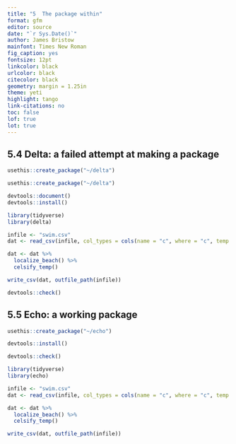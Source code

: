 ```yaml
---
title: "5  The package within"
format: gfm
editor: source
date: "`r Sys.Date()`"
author: James Bristow
mainfont: Times New Roman
fig_caption: yes
fontsize: 12pt
linkcolor: black
urlcolor: black
citecolor: black
geometry: margin = 1.25in
theme: yeti
highlight: tango
link-citations: no
toc: false
lof: true
lot: true
---
```


##  5.4 Delta: a failed attempt at making a package

```r
usethis::create_package("~/delta")
```

```r
usethis::create_package("~/delta")
```

```r
devtools::document()
devtools::install()
```

```r
library(tidyverse)
library(delta)

infile <- "swim.csv"
dat <- read_csv(infile, col_types = cols(name = "c", where = "c", temp = "d"))

dat <- dat %>% 
  localize_beach() %>% 
  celsify_temp()

write_csv(dat, outfile_path(infile))
```

```r
devtools::check()
```

##  5.5 Echo: a working package

```r
usethis::create_package("~/echo")
```

```r
devtools::install()
```

```r
devtools::check()
```

```r
library(tidyverse)
library(echo)

infile <- "swim.csv"
dat <- read_csv(infile, col_types = cols(name = "c", where = "c", temp = "d"))

dat <- dat %>% 
  localize_beach() %>% 
  celsify_temp()

write_csv(dat, outfile_path(infile))
```
